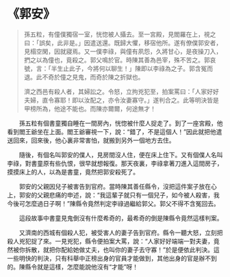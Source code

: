 # 《郭安》

> 孫五粒，有僮僕獨宿一室，恍惚被人攝去。至一宮殿，見閻羅在上，視之曰：「誤矣，此非是。」因遣送還。既歸大懼，移宿他所。遂有僚僕郭安者，見榻空閑，因就寢焉。又一僕李祿，與僮有夙怨，久將甘心，是夜操刀入，捫之以為僮也，竟殺之。郭父鳴於官。時陳其善為邑宰，殊不苦之。郭哀號，言：「半生止此子，今將何以聊生！」陳即以李祿為之子。郭含冤而退。此不奇於僮之見鬼，而奇於陳之折獄也。
>
> 濟之西邑有殺人者，其婦訟之。令怒，立拘兇犯至，拍案罵曰：「人家好好夫婦，直令寡耶！即以汝配之，亦令汝妻寡守。」遂判合之。此等明決皆是甲榜所為，他途不能也。而陳亦爾爾，何途無才！

&emsp;&emsp;孫五粒有個書童獨自睡在一間房內，恍惚被什麼人捉走了。到了一座宮殿，他看到閻王爺坐在上面。閻王爺審視一下，說：“錯了，不是這個人！”因此就把他遣送回來，回來後，他心裏非常害怕，就搬到另外一個地方去住。

&emsp;&emsp;隨後，有個名叫郭安的僕人，見房間沒人住，便在床上住下。又有個僕人名叫李祿，對書童原有些仇恨，很早就想報復。那天夜裏，李祿拿著刀進入這間房子，摸摸床上的人，以為是書童，竟然把郭安殺死了。

&emsp;&emsp;郭安的父親因兒子被害告到官府。當時陳其善任縣令，沒把這件案子放在心上，郭安的父親悲痛的申述，說：“我這輩子就只有一個兒子，如今被人殺害，我今後可怎麼過日子啊！”陳縣令竟然判定李祿過繼給郭父。郭父不得不含冤回去。

&emsp;&emsp;這段故事中書童見鬼倒沒有什麼希奇的，最希奇的倒是陳縣令竟然這樣判案。

&emsp;&emsp;又濟南的西城有個殺人犯，被受害人的妻子告到官府。縣令一聽大怒，立刻把殺人兇犯捉了來。一見兇犯，縣令便拍案大罵，說：“人家好好端端一對夫妻，竟然被你拆散，就把你配給她做丈夫，也叫你的妻子去守寡！”於是便依此判決。這一些明快的判決，只有科舉中正榜出身的官員才能做到，其他出身的官是辦不到的。陳縣令就是這樣，怎麼能說他沒有“才能”呀！
